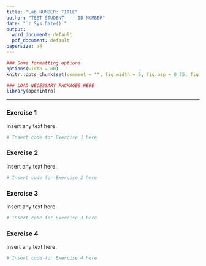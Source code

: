 ```yaml
---
title: "Lab NUMBER: TITLE"
author: "TEST STUDENT --- ID-NUMBER"
date: "`r Sys.Date()`"
output:
  word_document: default
  pdf_document: default
papersize: a4
---
```


```r
### Some formatting options
options(width = 80)
knitr::opts_chunk$set(comment = "", fig.width = 5, fig.asp = 0.75, fig.align = "left")

### LOAD NECESSARY PACKAGES HERE
library(openintro)
```

***

### Exercise 1

Insert any text here.

```r
# Insert code for Exercise 1 here
```

\newpage

### Exercise 2

Insert any text here.

```r
# Insert code for Exercise 2 here
```

\newpage

### Exercise 3

Insert any text here.

```r
# Insert code for Exercise 3 here
```

\newpage

### Exercise 4

Insert any text here.

```r
# Insert code for Exercise 4 here
```
